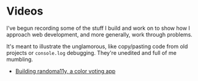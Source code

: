 # Videos

I've begun recording some of the stuff I build and work on
to show how I approach web development, and more generally,
work through problems.

It's meant to illustrate the unglamorous, like copy/pasting
code from old projects or `console.log` debugging. They're
unedited and full of me mumbling.

- [Building randoma11y, a color voting app](https://www.youtube.com/watch?v=garQJiJUxwk)
